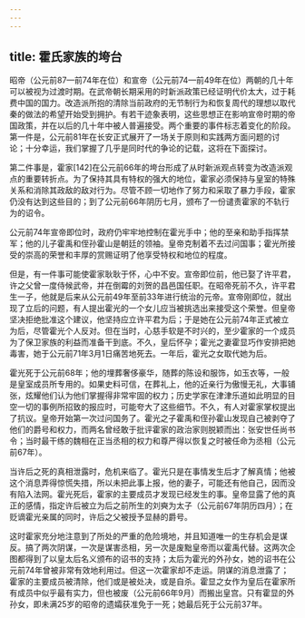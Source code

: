 ```yaml
---
---
---
```

title: 霍氏家族的垮台
---



昭帝（公元前87—前74年在位）和宣帝（公元前74—前49年在位）两朝的几十年可以被视为过渡时期。在武帝朝长期采用的时新派政策已经证明代价太大，过于耗费中国的国力。改造派所抱的清除当前政府的无节制行为和恢复周代的理想以取代秦的做法的希望开始受到拥护。有若干迹象表明，这些思想正在影响宣帝时期的帝国政策，并在以后的几十年中被人普遍接受。两个重要的事件标志着变化的阶段。第一件是，公元前81年在长安正式展开了一场关于原则和实践两方面问题的讨论；十分幸运，我们掌握了几乎是同时代的争论的记载，这将在下面探讨。

第二件事是，霍家[142]在公元前66年的垮台形成了从时新派观点转变为改造派观点的重要转折点。为了保持其具有特权的强大的地位，霍家必须保持与皇室的特殊关系和消除其政敌的敌对行为。尽管不顾一切地作了努力和采取了暴力手段，霍家仍没有达到这些目的；到了公元前66年阴历七月，颁布了一份谴责霍家的不轨行为的诏令。

公元前74年宣帝即位时，政府仍牢牢地控制在霍光手中；他的至亲和助手指挥禁军；他的儿子霍禹和侄孙霍山是朝廷的领袖。皇帝克制着不去过问国事；霍光所接受的崇高的荣誉和丰厚的赏赐证明了他享受特权和地位的程度。

但是，有一件事可能使霍家耿耿于怀，心中不安。宣帝即位前，他已娶了许平君，许之父曾一度侍候武帝，并在倒霉的刘贺的昌邑国任职。在昭帝死前不久，许平君生一子，他就是后来从公元前49年至前33年进行统治的元帝。宣帝刚即位，就出现了立后的问题，有人提出霍光的一个女儿应当被挑选出来接受这个荣誉。但皇帝坚决拒绝批准这个建议，他坚持应立许平君为后；于是她在公元前74年正式被立为后，尽管霍光个人反对。但在当时，心慈手软是不时兴的，至少霍家的一个成员为了保卫家族的利益而准备干到底。不久，皇后怀孕；霍光之妻霍显巧作安排把她毒害，她于公元前71年3月1日痛苦地死去。一年后，霍光之女取代她为后。

霍光死于公元前68年；他的埋葬奢侈豪华，随葬的陈设和服饰，如玉衣等，一般是皇室成员所专用的。如果史料可信，在葬礼上，他的近亲行为傲慢无礼，大事铺张，炫耀他们认为他们掌握得非常牢固的权力；历史学家在津津乐道如此明显的目空一切的事例所招致的报应时，可能夸大了这些细节。不久，有人对霍家掌权提出了抗议。皇帝开始第一次过问国务了。霍光之子霍禹和侄孙霍山发现自己被剥夺了他们的爵号和权力，而两名曾经敢于批评霍家的政治家则脱颖而出：张安世任尚书令；当时最干练的魏相在正当丞相的权力和尊严得以恢复之时被任命为丞相（公元前67年）。

当许后之死的真相泄露时，危机来临了。霍光只是在事情发生后才了解真情；他被这个消息弄得惊慌失措，所以未把此事上报，他的妻子，可能还有他自己，因而没有陷入法网。霍光死后，霍家的主要成员才发现已经发生的事。皇帝显露了他的真正的感情，指定许后被立为后之前所生的刘奭为太子（公元前67年阴历四月）；在贬谪霍光亲属的同时，许后之父被授予显赫的爵号。

这时霍家充分地注意到了所处的严重的危险境地，并且知道唯一的生存机会是谋反。搞了两次阴谋，一次是谋害丞相，另一次是废黜皇帝而以霍禹代替。这两次企图都得到了以皇太后名义颁布的诏书的支持；太后为霍光的外孙女，她的诏书在公元前74年曾被非常有效地利用过。但这一次霍家却不走运。阴谋的消息泄露了；霍家的主要成员被清除，他们或是被处决，或是自杀。霍显之女作为皇后在霍家所有成员中似乎最有实力，但也被废（公元前66年9月）而搬出皇宫。只有霍显的外孙女，即未满25岁的昭帝的遗孀获准免于一死；她最后死于公元前37年。